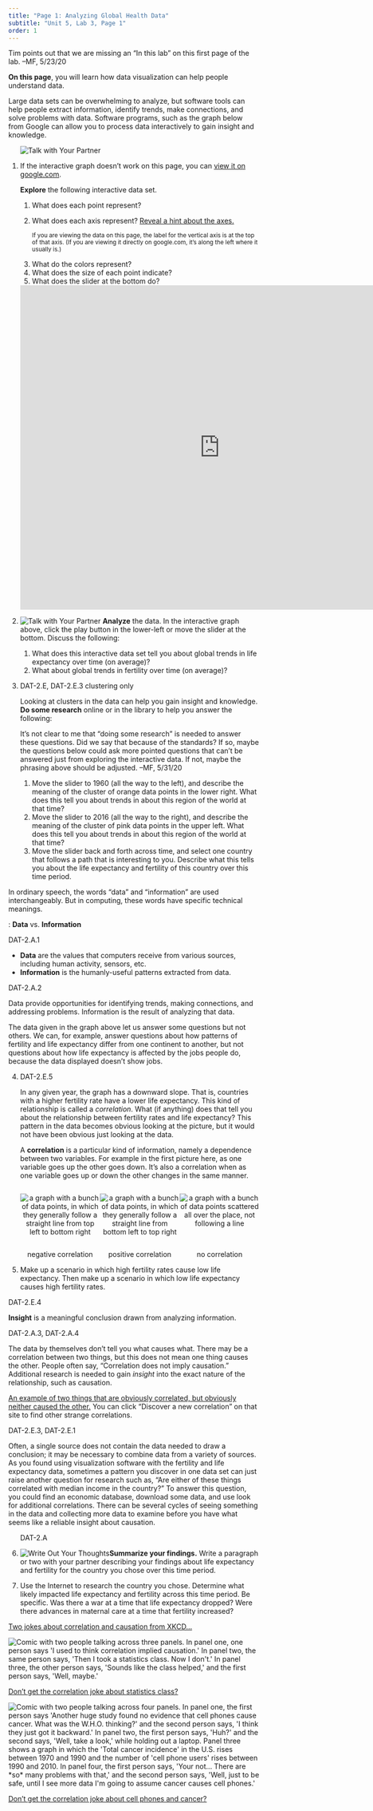 ```yaml
---
title: "Page 1: Analyzing Global Health Data"
subtitle: "Unit 5, Lab 3, Page 1"
order: 1
---
```


::: todo
Tim points out that we are missing an "In this lab" on this first page
of the lab. --MF, 5/23/20
:::

::: learn
<p><strong>On this page</strong>, you will learn how data visualization
can help people understand data.</p>
:::

<p>Large data sets can be overwhelming to analyze, but software tools
can help people extract information, identify trends, make connections,
and solve problems with data. Software programs, such as the graph below
from Google can allow you to process data interactively to gain insight
and knowledge.</p>

::: {#first .forYouToDo}
<ol>

<img src="/img/icons/talk-with-your-partner.png" title="Talk with Your Partner" alt="Talk with Your Partner" class="float-end"/>

<li>

::: sidenoteBig
If the interactive graph doesn't work on this page, you can
<a href="https://www.google.com/publicdata/explore?ds=d5bncppjof8f9_&ctype=b&strail=false&bcs=d&nselm=s&met_x=sp_dyn_le00_in&scale_x=lin&ind_x=false&met_y=sp_dyn_tfrt_in&scale_y=lin&ind_y=false&met_s=sp_pop_totl&scale_s=lin&ind_s=false&dimp_c=country:region&ifdim=country&tunit=Y&pit=1437710400000&ind=false&icfg&iconSize=0.5" target="_blank" title="Fertility rate vs Life expectancy graph on Google">view
it on google.com</a>.
:::

<strong>Explore</strong> the following interactive data set.

<ol>

<li>What does each point represent?</li>

<li>

What does each axis represent?
<a href="#hint-axes" data-bs-toggle="collapse" title="Reveal a hint about the axes.">Reveal
a hint about the axes.</a>

::: {#hint-axes .collapse}
<small>If you are viewing the data on this page, the label for the
vertical axis is at the top of that axis. (If you are viewing it
directly on google.com, it's along the left where it usually
is.)</small>
:::

</li>

<li>What do the colors represent?</li>

<li>What does the size of each point indicate?</li>

<li>What does the slider at the bottom do?</li>

</ol>

<iframe width="800" height="650" frameborder="0" scrolling="no" marginwidth="0" marginheight="0" src="https://www.google.com/publicdata/embed?ds=d5bncppjof8f9_&amp;ctype=b&amp;strail=false&amp;bcs=d&amp;nselm=s&amp;met_x=sp_dyn_le00_in&amp;scale_x=lin&amp;ind_x=false&amp;met_y=sp_dyn_tfrt_in&amp;scale_y=lin&amp;ind_y=false&amp;met_s=sp_pop_totl&amp;scale_s=lin&amp;ind_s=false&amp;dimp_c=country:region&amp;ifdim=country&amp;tunit=Y&amp;pit=1437710400000&amp;hl=en_US&amp;dl=en_US&amp;ind=false&amp;icfg&amp;iconSize=0.5">

</iframe>

</li>

<li>

<img src="/img/icons/talk-with-your-partner-mini.png" title="Talk with Your Partner" alt="Talk with Your Partner" class="float-end"/>
<strong>Analyze</strong> the data. In the interactive graph above, click
the play button in the lower-left or move the slider at the bottom.
Discuss the following:

<ol>

<li>What does this interactive data set tell you about global trends in
life expectancy over time (on average)?</li>

<li>What about global trends in fertility over time (on average)?</li>

</ol>

</li>

<li>

::: ap-standard
DAT-2.E, DAT-2.E.3 clustering only
:::

Looking at clusters in the data can help you gain insight and knowledge.
<strong>Do some research</strong> online or in the library to help you
answer the following:

::: todo
It's not clear to me that "doing some research" is needed to answer
these questions. Did we say that because of the standards? If so, maybe
the questions below could ask more pointed questions that can't be
answered just from exploring the interactive data. If not, maybe the
phrasing above should be adjusted. --MF, 5/31/20
:::

<ol>

<li>Move the slider to 1960 (all the way to the left), and describe the
meaning of the cluster of orange data points in the lower right. What
does this tell you about trends in about this region of the world at
that time?</li>

<li>Move the slider to 2016 (all the way to the right), and describe the
meaning of the cluster of pink data points in the upper left. What does
this tell you about trends in about this region of the world at that
time?</li>

<li>Move the slider back and forth across time, and select one country
that follows a path that is interesting to you. Describe what this tells
you about the life expectancy and fertility of this country over this
time period.</li>

</ol>

</li>

</ol>
:::

<p>In ordinary speech, the words "data" and "information" are used
interchangeably. But in computing, these words have specific technical
meanings.</p>

::: vocabFullWidth
: <strong>Data</strong> vs. <strong>Information</strong>

::: ap-standard
DAT-2.A.1
:::

<ul>

<li><strong>Data</strong> are the values that computers receive from
various sources, including human activity, sensors, etc.</li>

<li><strong>Information</strong> is the humanly-useful patterns
extracted from data.</li>

</ul>

<p>

::: ap-standard
DAT-2.A.2
:::

Data provide opportunities for identifying trends, making connections,
and addressing problems. Information is the result of analyzing that
data.

</p>
:::

<p>The data given in the graph above let us answer some questions but
not others. We can, for example, answer questions about how patterns of
fertility and life expectancy differ from one continent to another, but
not questions about how life expectancy is affected by the jobs people
do, because the data displayed doesn't show jobs.</p>

::: forYouToDo
<ol start="4">

<li>

::: ap-standard
DAT-2.E.5
:::

In any given year, the graph has a downward slope. That is, countries
with a higher fertility rate have a lower life expectancy. This kind of
relationship is called a <em>correlation</em>. What (if anything) does
that tell you about the relationship between fertility rates and life
expectancy? This pattern in the data becomes obvious looking at the
picture, but it would not have been obvious just looking at the data.

</li>

::: vocabFullWidth
<p>A <strong>correlation</strong> is a particular kind of information,
namely a dependence between two variables. For example in the first
picture here, as one variable goes up the other goes down. It's also a
correlation when as one variable goes up or down the other changes in
the same manner.</p>

::: {style="display: inline-grid; grid-template-columns: auto auto auto; text-align: center;"}
<div>

<img src="/img/5-algorithms/correlation-negative.png" title="a graph with a bunch of data points, in which they generally follow a straight line from top left to bottom right" alt="a graph with a bunch of data points, in which they generally follow a straight line from top left to bottom right" class="inline"/>

</div>

<div>

<img src="/img/5-algorithms/correlation-positive.png" title="a graph with a bunch of data points, in which they generally follow a straight line from bottom left to top right" alt="a graph with a bunch of data points, in which they generally follow a straight line from bottom left to top right" class="inline"/>

</div>

<div>

<img src="/img/5-algorithms/correlation-none.png" title="a graph with a bunch of data points scattered all over the place, not following a line" alt="a graph with a bunch of data points scattered all over the place, not following a line" class="inline"/>

</div>

<div>

negative correlation

</div>

<div>

positive correlation

</div>

<div>

no correlation

</div>

:::
:::

<li>Make up a scenario in which high fertility rates cause low life
expectancy. Then make up a scenario in which low life expectancy causes
high fertility rates.</li>

</ol>
:::

::: vocab
::: ap-standard
DAT-2.E.4
:::

<p><strong>Insight</strong> is a meaningful conclusion drawn from
analyzing information.</p>
:::

::: ap-standard
DAT-2.A.3, DAT-2.A.4
:::

<p>The data by themselves don't tell you what causes what. There may be
a correlation between two things, but this does not mean one thing
causes the other. People often say, "Correlation does not imply
causation." Additional research is needed to gain <em>insight</em> into
the exact nature of the relationship, such as causation.</p>

::: endnote
<p><a href="http://tylervigen.com/view_correlation?id=79804" title="An example of two things that are obviously correlated, but obviously neither caused the other." target="_blank">An
example of two things that are obviously correlated, but obviously
neither caused the other.</a> You can click "Discover a new correlation"
on that site to find other strange correlations.</p>
:::

::: ap-standard
DAT-2.E.3, DAT-2.E.1
:::

<p>Often, a single source does not contain the data needed to draw a
conclusion; it may be necessary to combine data from a variety of
sources. As you found using visualization software with the fertility
and life expectancy data, sometimes a pattern you discover in one data
set can just raise another question for research such as, "Are either of
these things correlated with median income in the country?" To answer
this question, you could find an economic database, download some data,
and use look for additional correlations. There can be several cycles of
seeing something in the data and collecting more data to examine before
you have what seems like a reliable insight about causation.</p>

::: forYouToDo
<ol start="6">

::: ap-standard
DAT-2.A
:::

<li><img src="/img/icons/write-out-thoughts-mini.png" title="Write Out Your Thoughts" alt="Write Out Your Thoughts" class="inline"/><strong>Summarize
your findings.</strong> Write a paragraph or two with your partner
describing your findings about life expectancy and fertility for the
country you chose over this time period.</li>

</ol>
:::

::: ifTime
<ol start="7">

<li>Use the Internet to research the country you chose. Determine what
likely impacted life expectancy and fertility across this time period.
Be specific. Was there a war at a time that life expectancy dropped?
Were there advances in maternal care at a time that fertility
increased?</li>

</ol>
:::

::: endnote
<p><a href="#hint-jokes" data-bs-toggle="collapse" title="Two jokes about correlation and causation from XKCD...">Two
jokes about correlation and causation from XKCD...</a></p>

::: {#hint-jokes .collapse}
<img src="https://imgs.xkcd.com/comics/correlation.png" title="Comic with two people talking across three panels. In panel one, one person says &apos;I used to think correlation implied causation.&apos; In panel two, the same person says, &apos;Then I took a statistics class. Now I don&apos;t.&apos; In panel three, the other person says, &apos;Sounds like the class helped,&apos; and the first person says, &apos;Well, maybe.&apos;" alt="Comic with two people talking across three panels. In panel one, one person says &apos;I used to think correlation implied causation.&apos; In panel two, the same person says, &apos;Then I took a statistics class. Now I don&apos;t.&apos; In panel three, the other person says, &apos;Sounds like the class helped,&apos; and the first person says, &apos;Well, maybe.&apos;" class="ms-4"/>

<p><a href="https://www.explainxkcd.com/wiki/index.php/552:_Correlation" title="Don't get the correlation joke about statistics class?" target="_blank">Don't
get the correlation joke about statistics class?</a></p>

<img src="https://imgs.xkcd.com/comics/cell_phones.png" alt="Comic with two people talking across four panels. In panel one, the first person says &apos;Another huge study found no evidence that cell phones cause cancer. What was the W.H.O. thinking?&apos; and the second person says, &apos;I think they just got it backward.&apos; In panel two, the first person says, &apos;Huh?&apos; and the second says, &apos;Well, take a look,&apos; while holding out a laptop. Panel three shows a graph in which the &apos;Total cancer incidence&apos; in the U.S. rises between 1970 and 1990 and the number of &apos;cell phone users&apos; rises between 1990 and 2010. In panel four, the first person says, &apos;Your not... There are *so* many problems with that,&apos; and the second person says, &apos;Well, just to be safe, until I see more data I&apos;m going to assume cancer causes cell phones.&apos;" class="ms-4"/>

<p><a href="https://www.explainxkcd.com/wiki/index.php/925:_Cell_Phones" title="Don't get the correlation joke about cell phones and cancer?" target="_blank">Don't
get the correlation joke about cell phones and cancer?</a></p>
:::
:::
